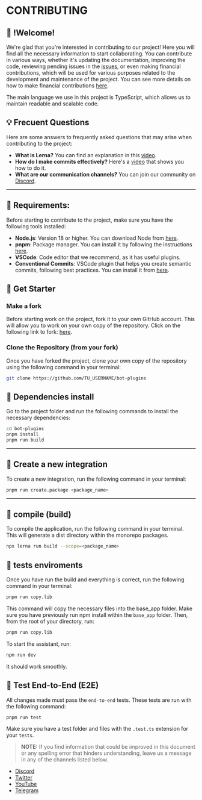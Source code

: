 
# CONTRIBUTING

## 👋 !Welcome!

We're glad that you're interested in contributing to our project! Here you will find all the necessary information to start collaborating. You can contribute in various ways, whether it's updating the documentation, improving the code, reviewing pending issues in the [issues](https://github.com/codigoencasa/bot-plugins/issues), or even making financial contributions, which will be used for various purposes related to the development and maintenance of the project. You can see more details on how to make financial contributions [here](https://opencollective.com/bot-whatsapp).

The main language we use in this project is TypeScript, which allows us to maintain readable and scalable code.

## 💡 Frecuent Questions

Here are some answers to frequently asked questions that may arise when contributing to the project:

- **What is Lerna?** You can find an explanation in this [video](https://share.vidyard.com/watch/n3HLai7q4kj2yZHL35e3bo).
- **How do I make commits effectively?** Here's a [video](https://share.vidyard.com/watch/KjqJ5v2dgdAMdVZeLpJZix) that shows you how to do it.
- **What are our communication channels?** You can join our community on [Discord](https://link.codigoencasa.com/DISCORD).

------

## 📔 Requirements:

Before starting to contribute to the project, make sure you have the following tools installed:

- **Node.js**: Version 18 or higher. You can download Node from [here](https://nodejs.org/es/download/).
- **pnpm**: Package manager. You can install it by following the instructions [here](https://pnpm.io/cli/install).
- **VSCode**: Code editor that we recommend, as it has useful plugins.
- **Conventional Commits**: VSCode plugin that helps you create semantic commits, following best practices. You can install it from [here](https://marketplace.visualstudio.com/items?itemName=vivaxy.vscode-conventional-commits&ssr=false#overview).

## 🚀 Get Starter

### Make a fork

Before starting work on the project, fork it to your own GitHub account. This will allow you to work on your own copy of the repository. Click on the following link to fork: [here](https://github.com/codigoencasa/bot-plugins/fork).

### Clone the Repository (from your fork)

Once you have forked the project, clone your own copy of the repository using the following command in your terminal:

```bash
git clone https://github.com/TU_USERNAME/bot-plugins
```

## 👷 Dependencies install

Go to the project folder and run the following commands to install the necessary dependencies:

```bash
cd bot-plugins
pnpm install
pnpm run build
```

------

## 👷 Create a new integration

To create a new integration, run the following command in your terminal:

```bash
pnpm run create.package <package_name>
```

------

## 👷 compile (build)

To compile the application, run the following command in your terminal. This will generate a dist directory within the monorepo packages.

```bash
npx lerna run build --scope=<package_name>
```

## 👷 tests enviroments

Once you have run the build and everything is correct, run the following command in your terminal:

```bash
pnpm run copy.lib
```

This command will copy the necessary files into the base_app folder. Make sure you have previously run npm install within the `base_app` folder. Then, from the root of your directory, run:

```bash
pnpm run copy.lib
```

To start the assistant, run:

```bash
npm run dev
```

It should work smoothly.

## 👷 Test End-to-End (E2E)

All changes made must pass the `end-to-end` tests. These tests are run with the following command:

```bash
pnpm run test
```

Make sure you have a test folder and files with the `.test.ts` extension for your `tests`.

> **NOTE:** If you find information that could be improved in this document or any spelling error that hinders understanding, leave us a message in any of the channels listed below.

- [Discord](https://link.codigoencasa.com/DISCORD)
- [Twitter](https://twitter.com/leifermendez)
- [YouTube](https://www.youtube.com/watch?v=5lEMCeWEJ8o&list=PL_WGMLcL4jzWPhdhcUyhbFU6bC0oJd2BR)
- [Telegram](https://t.me/leifermendez)